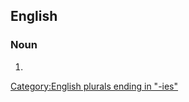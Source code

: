 {{also|autocràcies}}

==English==

===Noun===
{{head|en|noun form}}

# {{plural of|en|autocracy}}

[[Category:English plurals ending in "-ies"]]